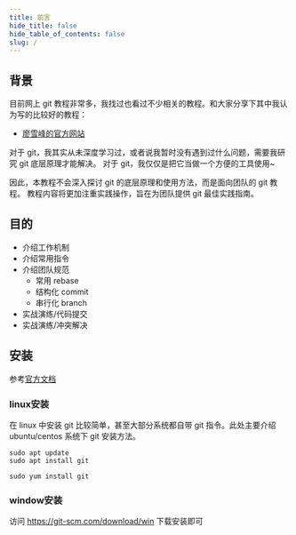 ```yaml
---
title: 前言
hide_title: false
hide_table_of_contents: false
slug: /
---
```


## 背景

目前网上 git 教程非常多，我找过也看过不少相关的教程。和大家分享下其中我认为写的比较好的教程：

- [廖雪峰的官方网站](https://www.liaoxuefeng.com/wiki/896043488029600)

对于 git，我其实从未深度学习过，或者说我暂时没有遇到过什么问题，需要我研究 git 底层原理才能解决。
对于 git，我仅仅是把它当做一个方便的工具使用~

因此，本教程不会深入探讨 git 的底层原理和使用方法，而是面向团队的 git 教程。
教程内容将更加注重实践操作，旨在为团队提供 git 最佳实践指南。


## 目的

- 介绍工作机制
- 介绍常用指令
- 介绍团队规范
    - 常用 rebase
    - 结构化 commit
    - 串行化 branch
- 实战演练/代码提交
- 实战演练/冲突解决


## 安装

参考[官方文档](https://git-scm.com/book/zh/v2/%E8%B5%B7%E6%AD%A5-%E5%AE%89%E8%A3%85-Git)

### linux安装

在 linux 中安装 git 比较简单，甚至大部分系统都自带 git 指令。此处主要介绍 ubuntu/centos 系统下 git 安装方法。

```shell title="ubuntu系统"
sudo apt update
sudo apt install git
```

```shell title="centos系统"
sudo yum install git
```

### window安装

访问 https://git-scm.com/download/win 下载安装即可

